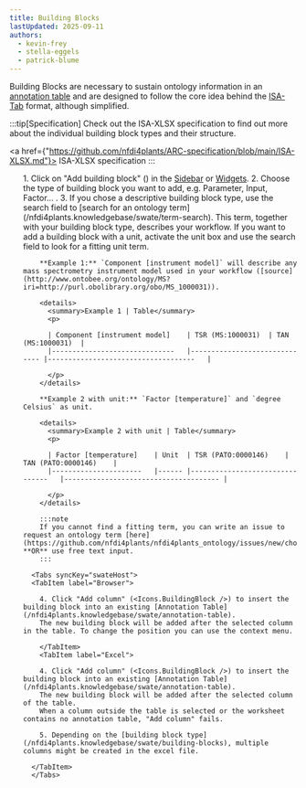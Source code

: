 ```yaml
---
title: Building Blocks
lastUpdated: 2025-09-11
authors: 
  - kevin-frey
  - stella-eggels
  - patrick-blume
---
```




Building Blocks are necessary to sustain ontology information in an [annotation table](/nfdi4plants.knowledgebase/swate/annotation-table) and are designed to follow the core idea behind the [ISA-Tab](https://isa-specs.readthedocs.io/en/latest/isatab.html) format, although simplified.

:::tip[Specification]
Check out the ISA-XLSX specification to find out more about the individual building block types and their structure.

<a href={"https://github.com/nfdi4plants/ARC-specification/blob/main/ISA-XLSX.md"}> ISA-XLSX specification <Icon name="external" class="!inline"/></a>
:::

<Steps>
  <ol>
    1. Click on "Add building block" (<Icons.CreateAnnotationTable />) in the <a href={SwateOverview.src} target="_blank">Sidebar</a> or <a href={SwateOverview.src} target="_blank">Widgets</a>.
    2. Choose the type of building block you want to add, e.g. Parameter, Input, Factor... .
    3. If you chose a descriptive building block type, use the search field to [search for an ontology term](/nfdi4plants.knowledgebase/swate/term-search). This term, together with your building block type, describes your workflow. If you want to add a building block with a unit, activate the unit box and use the search field to look for a fitting unit term.
      
        **Example 1:** `Component [instrument model]` will describe any mass spectrometry instrument model used in your workflow ([source](http://www.ontobee.org/ontology/MS?iri=http://purl.obolibrary.org/obo/MS_1000031)).
            
        <details>
          <summary>Example 1 | Table</summary>
          <p>

          | Component [instrument model] 	| TSR (MS:1000031) 	| TAN (MS:1000031) 	|
          |------------------------------	|------------------------------	|------------------------------------	|

          </p>
        </details>

        **Example 2 with unit:** `Factor [temperature]` and `degree Celsius` as unit.

        <details>
          <summary>Example 2 with unit | Table</summary>
          <p>

          | Factor [temperature] 	| Unit 	| TSR (PATO:0000146) 	| TAN (PATO:0000146) 	|
          |----------------------	|------	|--------------------------------	|--------------------------------------	|

          </p>
        </details>

        :::note
        If you cannot find a fitting term, you can write an issue to request an ontology term [here](https://github.com/nfdi4plants/nfdi4plants_ontology/issues/new/choose) **OR** use free text input.
        :::

      <Tabs syncKey="swateHost">
      <TabItem label="Browser">

        4. Click "Add column" (<Icons.BuildingBlock />) to insert the building block into an existing [Annotation Table](/nfdi4plants.knowledgebase/swate/annotation-table). 
        The new building block will be added after the selected column in the table. To change the position you can use the context menu.

        </TabItem>
        <TabItem label="Excel">

        4. Click "Add column" (<Icons.BuildingBlock />) to insert the building block into an existing [Annotation Table](/nfdi4plants.knowledgebase/swate/annotation-table). 
        The new building block will be added after the selected column of the table. 
        When a column outside the table is selected or the worksheet contains no annotation table, "Add column" fails.

        5. Depending on the [building block type](/nfdi4plants.knowledgebase/swate/building-blocks), multiple columns might be created in the excel file.

      </TabItem>
      </Tabs>
  </ol>
</Steps>

